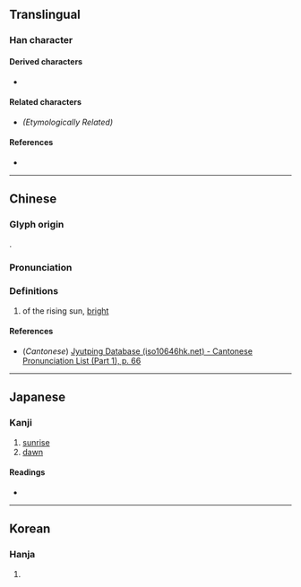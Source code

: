 {{also|車}}
{{character info/new}}
==Translingual==

===Han character===
{{Han char|rn=9|rad=人|as=08|sn=10|four=|canj=JJO|ids=⿰龺人}}

====Derived characters====
* {{l|mul|[[𬫶]]}}

====Related characters====
* {{l|mul|[[朝]], [[翰]], [[雗]], [[乾]], [[幹]], [[斡]], [[䮧]], [[㲦]], [[榦]], [[鶾]]}} ''(Etymologically Related)''

====References====
* {{Han ref|kx=0108.080|dkj=00779|dj=0230.040|hdz=10169.040|uh=501D|ud=20509}}

----

==Chinese==
{{zh-forms}}

===Glyph origin===
{{Han etym}}
{{Han compound|旦|㫃|c1=s|c2=p|t1=sunrise|ls=psc}}.

===Pronunciation===
{{zh-pron
|m=gàn
|c=gon3
|mc=y
|oc=y
|ma=
|cat=n
}}

===Definitions===
{{zh-hanzi}}

# of the rising sun, [[bright]]

====References====
* (''Cantonese'') [http://www.iso10646hk.net/jp/document/download.jsp Jyutping Database (iso10646hk.net) - Cantonese Pronunciation List (Part 1), p. 66]

----

==Japanese==

===Kanji===
{{ja-kanji|grade=|rs=人08}}

# [[sunrise]]
# [[dawn]]

====Readings====
* {{ja-readings|on=かん}}

----

==Korean==

===Hanja===
{{ko-hanja|hangeul=간|rv=gan|mr=kan}}

# {{rfdef|ko|sort=人08}}
